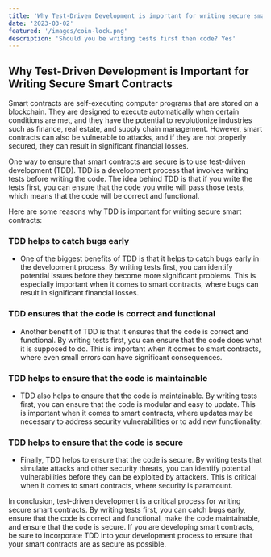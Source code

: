 ```yaml
---
title: 'Why Test-Driven Development is important for writing secure smart contracts'
date: '2023-03-02'
featured: '/images/coin-lock.png'
description: 'Should you be writing tests first then code? Yes'
---
```


## Why Test-Driven Development is Important for Writing Secure Smart Contracts
Smart contracts are self-executing computer programs that are stored on a blockchain. They are designed to execute automatically when certain conditions are met, and they have the potential to revolutionize industries such as finance, real estate, and supply chain management. However, smart contracts can also be vulnerable to attacks, and if they are not properly secured, they can result in significant financial losses.

One way to ensure that smart contracts are secure is to use test-driven development (TDD). TDD is a development process that involves writing tests before writing the code. The idea behind TDD is that if you write the tests first, you can ensure that the code you write will pass those tests, which means that the code will be correct and functional.

Here are some reasons why TDD is important for writing secure smart contracts:

### TDD helps to catch bugs early
* One of the biggest benefits of TDD is that it helps to catch bugs early in the development process. By writing tests first, you can identify potential issues before they become more significant problems. This is especially important when it comes to smart contracts, where bugs can result in significant financial losses.

### TDD ensures that the code is correct and functional
* Another benefit of TDD is that it ensures that the code is correct and functional. By writing tests first, you can ensure that the code does what it is supposed to do. This is important when it comes to smart contracts, where even small errors can have significant consequences.

### TDD helps to ensure that the code is maintainable
* TDD also helps to ensure that the code is maintainable. By writing tests first, you can ensure that the code is modular and easy to update. This is important when it comes to smart contracts, where updates may be necessary to address security vulnerabilities or to add new functionality.

### TDD helps to ensure that the code is secure
* Finally, TDD helps to ensure that the code is secure. By writing tests that simulate attacks and other security threats, you can identify potential vulnerabilities before they can be exploited by attackers. This is critical when it comes to smart contracts, where security is paramount.

In conclusion, test-driven development is a critical process for writing secure smart contracts. By writing tests first, you can catch bugs early, ensure that the code is correct and functional, make the code maintainable, and ensure that the code is secure. If you are developing smart contracts, be sure to incorporate TDD into your development process to ensure that your smart contracts are as secure as possible.
